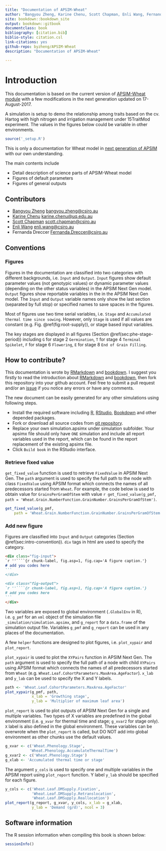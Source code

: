 ```yaml
---
title: "Documentation of APSIM-Wheat"
author: "Bangyou Zheng, Karine Chenu, Scott Chapman, Enli Wang, Fernanda Dreccer"
site: bookdown::bookdown_site
output: bookdown::gitbook
documentclass: book
bibliography: [citation.bib]
biblio-style: citation.csl
link-citations: yes
github-repo: byzheng/APSIM-Wheat
description: "Documentation of APSIM-Wheat"

---
```



# Introduction {#cha:intro}

This documentation is based on the current version of [APSIM-Wheat module](https://github.com/APSIMInitiative/ApsimX/tree/d9717df5ef24f6d3f1eb4c301726c213960017bb) with a few modifications in the next generation updated on 17-August-2017.

A simulation is setup to demo the relationship among traits based on the cv. Hartog with high nitrogen and irrigation management under 15TraitMod experiment. The values in the figures below could be variable in other environments.


```r
source('_setup.R')
```



This is only a documentation for Wheat model in [next generation of APSIM](https://github.com/APSIMInitiative/ApsimX) with our own understanding.

The main contents include 

- Detail description of science parts of APSIM-Wheat model
- Figures of default parameters
- Figures of general outputs


## Contributors {#sec:intro-contribution}
 * [Bangyou Zheng](https://www.bangyou.me) <bangyou.zheng@csiro.au>
 * [Karine Chenu](https://qaafi.uq.edu.au/profile/18/karine-chenu) <karine.chenu@uq.edu.au>
 * [Scott Chapman](http://people.csiro.au/C/S/Scott-Chapman) <scott.chapman@csiro.au>
 * [Enli Wang](http://people.csiro.au/W/E/Enli-Wang) <enli.wang@csiro.au>
 * Fernanda Dreccer <Fernanda.Dreccer@csiro.au>



## Conventions {#sec:intro-convention}

### Figures

Figures in the documentation are classified into two categories with different backgrounds, i.e. `Input` and `Output`. `Input` figures show default parameter values (not genotypic values) or dynamic parameter values (depending on the other status variables) in the APSIM Next Gen model. `Output` figures show reportable variables in the in the APSIM Next Gen model. The `Input` and `Output` variable names only show the last section (separated by full stop) or specified names to save spaces in the figures.

Most of figures use two time serial variables, i.e. `Stage` and `Accumulated thermal time since sowing`. However, only `Stage` is used if all values are constant (e.g. Fig. \@ref(fig:root-supply)), or stage based input variables.

The key stages are displayed in all figures (Section \@ref(sec:phe-stage-period)) including `G` for stage 2 `Germination`, `T` for stage 4 `Terminal Spikelet`, `F` for stage 6 `Flowering`, `E` for stage 8 `End of Grain Filling`.



## How to contribute? {#sec:intro-own-contribution}

This documentation is wrote by [RMarkdown](rmarkdown.rstudio.com) and [bookdown](bookdown.org). I suggest you firstly to read the introduction about [RMarkdown](rmarkdown.rstudio.com) and [bookdown](bookdown.org), then fork this repository into your github account. Feel free to submit a pull request and/or an [issue](https://github.com/byzheng/APSIM-Wheat-Doc/issues) if you notice any errors or have any comments. 


The new document can be easily generated for any other simulations using following steps.

* Install the required software including [R](https://cran.r-project.org/), [RStudio](https://www.rstudio.com/), [Bookdown](https://bookdown.org/yihui/bookdown) and other depended packages.
* Fork or download all source codes from [git repository](https://github.com/byzheng/APSIM-Wheat-Doc).
* Replace your own simulation.apsimx under simulation subfolder. Your apsimx file should only have `ONE` simulation and include all report variables used in the report, which can be found in the report replacement of the existing apsimx file.
* Click `Build book` in the RStudio interface.

### Retrieve fixed value

`get_fixed_value` function is used to retrieve `FixedValue` in APSIM Next Gen. The `path` argument is used to specify the full path to the node with class `FixedValue` using APSIM format which connects the names of all predecessors started from `Wheat`. For example, the code below is used to obtain value for `GrainsPerGramOfStem` with value `r get_fixed_value(g_pmf, path = 'Wheat.Grain.NumberFunction.GrainNumber.GrainsPerGramOfStem')`.

```r
get_fixed_value(g_pmf, 
    path = 'Wheat.Grain.NumberFunction.GrainNumber.GrainsPerGramOfStem')
```


### Add new figure

Figures are classified into `Input` and `Output` categories (Section \@ref(sec:intro-convention)). `div` tags in html are used to specify the category. 


````markdown
<div class="fig-input">
`r ''````{r chunk-label, fig.asp=1, fig.cap='A figure caption.'}
# add you codes here
```
</div>

<div class="fig-output">
`r ''````{r chunk-label, fig.asp=1, fig.cap='A figure caption.'}
# add you codes here
```
</div>
````

Two variables are exposed to global environment (`.GlobalEnv` in R), i.e. `g_pmf` for an `xml` object of the simulation file `_simulation/simulation.apsimx`, and `g_report` for a `data.frame` of the simulation output file. Variables `g_pmf` and `g_report` can be used in any places of the documentation. 

A few `helper` functions are designed to plot figures, i.e. `plot_xypair` and `plot_report`. 

`plot_xypair` is used to plot the `XYPairs` function in APSIM Next Gen. The `path` argument is used to specify the full path of a node with child `XYPairs` using APSIM format which connects the names of all predecessors started from `Wheat` (e.g. `Wheat.Leaf.CohortParameters.MaxArea.AgeFactor`). `x_lab` and `y_lab` can be used to specify the X and Y labels. 

```r
path <- 'Wheat.Leaf.CohortParameters.MaxArea.AgeFactor'
plot_xypair(g_pmf, path,
            x_lab = 'Growthing stage', 
            y_lab = 'Multiplier of maximum leaf area')
```

`plot_report` is used to plot outputs of APSIM Next Gen for a single and multiple variables. Two types of X variables are predefined in the global environment (i.e. `g_xvar` for thermal time and stage; `g_xvar2` for stage only). `X` label is also defined in the global environment. These variables can be overwrote when the `plot_report` is called, but DO NOT add into global environment as other chunks use the default values. 

```r
g_xvar <- c('Wheat.Phenology.Stage',
           'Wheat.Phenology.AccumulateThermalTime')
g_xvar2 <- c('Wheat.Phenology.Stage')
g_xlab <- 'Accumulated thermal time or stage'
```

The argument `y_cols` is used to specify one and multiple variables in the APSIM report using `plot_report` function. Y label `y_lab` should be specified for each figure.

```r
y_cols <- c('Wheat.Leaf.DMSupply.Fixation',
            'Wheat.Leaf.DMSupply.Retranslocation',
            'Wheat.Leaf.DMSupply.Reallocation')
plot_report(g_report, g_xvar, y_cols, x_lab = g_xlab, 
            y_lab = 'Demand (g/d)', ncol = 3)
```





## Software information {#sec:intro-software}

The R session information when compiling this book is shown below:

```r
sessionInfo()
```

